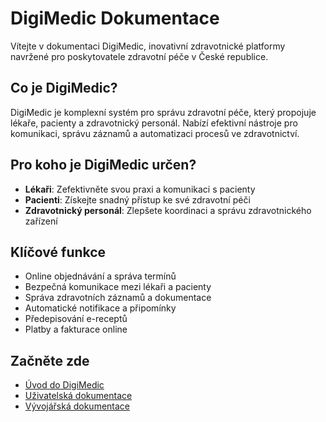 # DigiMedic Dokumentace

Vítejte v dokumentaci DigiMedic, inovativní zdravotnické platformy navržené pro poskytovatele zdravotní péče v České republice.

## Co je DigiMedic?

DigiMedic je komplexní systém pro správu zdravotní péče, který propojuje lékaře, pacienty a zdravotnický personál. Nabízí efektivní nástroje pro komunikaci, správu záznamů a automatizaci procesů ve zdravotnictví.

## Pro koho je DigiMedic určen?

- **Lékaři**: Zefektivněte svou praxi a komunikaci s pacienty
- **Pacienti**: Získejte snadný přístup ke své zdravotní péči
- **Zdravotnický personál**: Zlepšete koordinaci a správu zdravotnického zařízení

## Klíčové funkce

- Online objednávání a správa termínů
- Bezpečná komunikace mezi lékaři a pacienty
- Správa zdravotních záznamů a dokumentace
- Automatické notifikace a připomínky
- Předepisování e-receptů
- Platby a fakturace online

## Začněte zde

- [Úvod do DigiMedic](/uvod)
- [Uživatelská dokumentace](/uzivatelska-dokumentace)
- [Vývojářská dokumentace](/vyvojarska-dokumentace)
